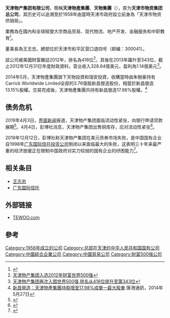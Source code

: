 '''天津物产集团有限公司'''，簡稱'''天津物產集團'''、'''天物集團'''（'''{{lang-en|Tewoo Group Company Limited}}'''），原为'''天津市物资集团总公司'''，其历史可以追溯至於1958年由當時天津市政府設立前身為「天津市物资供销局」。

業務為在國內和全球經營大宗商品贸易、现代物流、地产开发、金融服务和中职教育<ref>{{Cite web |url=http://www.tewoo.com/cn/aboutus.asp |title=天津物產集團有限公司簡介 |access-date=2013-07-14 |archive-date=2013-07-03 |archive-url=https://web.archive.org/web/20130703092836/http://www.tewoo.com/cn/aboutus.asp |dead-url=yes }}</ref>。

董事長為王志忠。總部位於天津市和平区营口道四号（邮编：300041）。

該公司被美國財富雜誌2012年，排名為416位<ref>[http://www.tewoo.com/cn/news05.asp?id=10157 天津物产集团入选2012年财富世界500强]{{dead link|date=2017年12月 |bot=InternetArchiveBot |fix-attempted=yes }}</ref>，其後在2013年躍升至343位，截止2012年12月31日年度財政資料，营业收入328.64億美元，盈利為1.14億美元<ref>[http://www.tewoo.com/cn/news05.asp?id=10209 天津物产集团再次入围世界500强,排名从416位提升至第343位]{{dead link|date=2017年12月 |bot=InternetArchiveBot |fix-attempted=yes }}</ref>。

2014年5月，天津物產集團旗下天物投資和瑞安投資，收購當時由朱樹豪持有Carrick Worldwide Limited全部的3.76億股新昌營造股份，相當於新昌營造13.15%股權。交易完成後，天津物產集團共持有新昌營造17.98%股權。<ref>[http://www.quamnet.com/newscontent.action;jsessionid=788F2059ACE8338C97C6FECE8980F354.node2?articleId=3619947 新昌營造：天津物產集團持股增至17.98%成單一最大股東] {{Wayback|url=http://www.quamnet.com/newscontent.action;jsessionid=788F2059ACE8338C97C6FECE8980F354.node2?articleId=3619947 |date=20150924083656 }} 匯港通訊，2014年5月27日</ref>

== 债务危机 ==
2019年4月3日，[[界面新闻|界面新闻]]报道，天津物产集团面临流动性紧张，向银行申请贷款展期<ref>{{cite news |title=知情人士称，天津物产集团向贷款银行寻求贷款展期 |url=https://www.jiemian.com/article/3010697.html |agency=界面新闻 |date=2019-04-03 |accessdate=2019-04-04 |archive-date=2019-04-04 |archive-url=https://web.archive.org/web/20190404154444/https://www.jiemian.com/article/3010697.html |dead-url=no }}</ref>。4月4日，彭博社消息，天津物产集团出售铜库存，应对流动性紧张<ref>{{cite news |title=据悉天津物产集团出售铜库存，应对流动性紧张 |url=https://www.jiemian.com/article/3020802.html |agency=界面新闻 |date=2019-04-08 |access-date=2019-04-08 |archive-url=https://web.archive.org/web/20190408063158/https://www.jiemian.com/article/3020802.html |archive-date=2019-04-08 |dead-url=yes }}</ref>。

2019年12月12日，彭博社称天津物产集团在美元债券市场失败，是中国国有企业自1998年[[广东国际信托|广东国际信托投资公司]]倒闭以来面临最大的失败，这表明三十年来最严重的经济放缓正在限制中国政府对实力较弱的国有企业的纾困能力<ref>{{cite news |author1=Bloomberg |title=China Suffers Biggest Dollar Bond Default By State-Owned Company in Two Decades  Read more at: https://www.bloombergquint.com/china/most-investors-accept-haircut-in-china-s-tewoo-bond-revamp Copyright © BloombergQuint |url=https://www.bloombergquint.com/china/most-investors-accept-haircut-in-china-s-tewoo-bond-revamp |work=Bloomberg Quint |date=2019-12-12 |accessdate=2019-12-12 |archive-date=2019-12-12 |archive-url=https://web.archive.org/web/20191212091540/https://www.bloombergquint.com/china/most-investors-accept-haircut-in-china-s-tewoo-bond-revamp |dead-url=no }}</ref>。

== 相关条目 ==
*[[王志忠|王志忠]]
*[[广东国际信托|广东国际信托]]

== 外部链接 ==
*[http://www.tewoo.com/ TEWOO.com]{{Wayback|url=http://www.tewoo.com/ |date=20130708092048 }}

==參考==
{{reflist}}

{{天津市市管国有企业}}
[[Category:1958年成立的公司|Category:1958年成立的公司]]
[[Category:总部在天津的中华人民共和国国有公司|Category:总部在天津的中华人民共和国国有公司]]
[[Category:中國綜合企業公司|Category:中國綜合企業公司]]
[[Category:中國貿易公司|Category:中國貿易公司]]
[[Category:財富500強公司|Category:財富500強公司]]